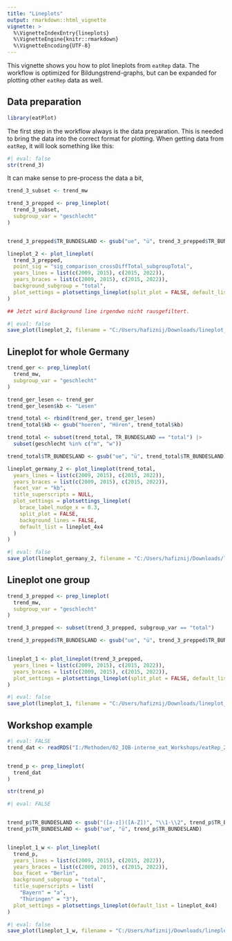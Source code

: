 ```yaml
---
title: "Lineplots"
output: rmarkdown::html_vignette
vignette: >
  %\VignetteIndexEntry{lineplots}
  %\VignetteEngine{knitr::rmarkdown}
  %\VignetteEncoding{UTF-8}
---
```


This vignette shows you how to plot lineplots from `eatRep` data. The workflow is optimized for Bildungstrend-graphs, but can be expanded for plotting other `eatRep` data as well. 

## Data preparation
```r
library(eatPlot)
```

The first step in the workflow always is the data preparation. This is needed to bring the data into the correct format for plotting. When getting data from `eatRep`, it will look something like this:

```r
#| eval: false
str(trend_3)
```

It can make sense to pre-process the data a bit, 


```r
trend_3_subset <- trend_mw

trend_3_prepped <- prep_lineplot(
  trend_3_subset,
  subgroup_var = "geschlecht"
)


trend_3_prepped$TR_BUNDESLAND <- gsub("ue", "ü", trend_3_prepped$TR_BUNDESLAND)
```


```r
lineplot_2 <- plot_lineplot(
  trend_3_prepped,
  point_sig = "sig_comparison_crossDiffTotal_subgroupTotal",
  years_lines = list(c(2009, 2015), c(2015, 2022)),
  years_braces = list(c(2009, 2015), c(2015, 2022)),
  background_subgroup = "total",
  plot_settings = plotsettings_lineplot(split_plot = FALSE, default_list = lineplot_4x4)
)

## Jetzt wird Background line irgendwo nicht rausgefiltert. 
```

```r
#| eval: false
save_plot(lineplot_2, filename = "C:/Users/hafiznij/Downloads/lineplot_2_groups.pdf")
```


## Lineplot for whole Germany


```r
trend_ger <- prep_lineplot(
  trend_mw,
  subgroup_var = "geschlecht"
)

trend_ger_lesen <- trend_ger
trend_ger_lesen$kb <- "Lesen"

trend_total <- rbind(trend_ger, trend_ger_lesen)
trend_total$kb <- gsub("hoeren", "Hören", trend_total$kb)

trend_total <- subset(trend_total, TR_BUNDESLAND == "total") |>
  subset(geschlecht %in% c("m", "w"))

trend_total$TR_BUNDESLAND <- gsub("ue", "ü", trend_total$TR_BUNDESLAND)
```

```r
lineplot_germany_2 <- plot_lineplot(trend_total,
  years_lines = list(c(2009, 2015), c(2015, 2022)),
  years_braces = list(c(2009, 2015), c(2015, 2022)),
  facet_var = "kb",
  title_superscripts = NULL,
  plot_settings = plotsettings_lineplot(
    brace_label_nudge_x = 0.3,
    split_plot = FALSE,
    background_lines = FALSE,
    default_list = lineplot_4x4
  )
)
```

```r
#| eval: false
save_plot(lineplot_germany_2, filename = "C:/Users/hafiznij/Downloads/lineplot_deutschland.pdf", height = 226.2 / 4)
```


## Lineplot one group

```r
trend_3_prepped <- prep_lineplot(
  trend_mw,
  subgroup_var = "geschlecht"
)

trend_3_prepped <- subset(trend_3_prepped, subgroup_var == "total")

trend_3_prepped$TR_BUNDESLAND <- gsub("ue", "ü", trend_3_prepped$TR_BUNDESLAND)


lineplot_1 <- plot_lineplot(trend_3_prepped,
  years_lines = list(c(2009, 2015), c(2015, 2022)),
  years_braces = list(c(2009, 2015), c(2015, 2022)),
  plot_settings = plotsettings_lineplot(split_plot = FALSE, default_list = lineplot_4x4)
)
```

```r
#| eval: false
save_plot(lineplot_1, filename = "C:/Users/hafiznij/Downloads/lineplot_1_group.pdf")
```


## Workshop example
```r
#| eval: FALSE
trend_dat <- readRDS("I:/Methoden/02_IQB-interne_eat_Workshops/eatRep_2024/Beispieloutputs/04_meansAufbereitet.rds")


trend_p <- prep_lineplot(
  trend_dat
)

str(trend_p)
``` 


```r
#| eval: FALSE


trend_p$TR_BUNDESLAND <- gsub("([a-z])([A-Z])", "\\1-\\2", trend_p$TR_BUNDESLAND)
trend_p$TR_BUNDESLAND <- gsub("ue", "ü", trend_p$TR_BUNDESLAND)


lineplot_1_w <- plot_lineplot(
  trend_p,
  years_lines = list(c(2009, 2015), c(2015, 2022)),
  years_braces = list(c(2009, 2015), c(2015, 2022)),
  box_facet = "Berlin",
  background_subgroup = "total",
  title_superscripts = list(
    "Bayern" = "a",
    "Thüringen" = "3"),
  plot_settings = plotsettings_lineplot(default_list = lineplot_4x4)
)
```

```r
#| eval: false
save_plot(lineplot_1_w, filename = "C:/Users/hafiznij/Downloads/lineplot_1_group_workshop.pdf")
```
